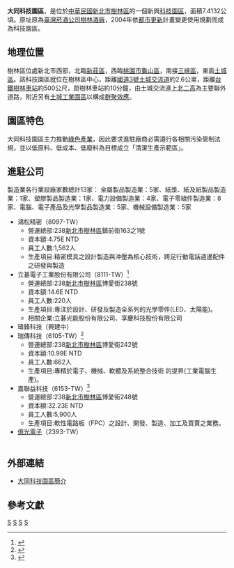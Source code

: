 '''大同科技園區'''，是位於[[中華民國|中華民國]][[新北市|新北市]][[樹林區|樹林區]]的一個新興[[科技園區|科技園區]]，面積7.4132公頃。原址原為[[臺灣菸酒公司|臺灣菸酒公司]][[樹林酒廠|樹林酒廠]]，2004年依[[都市更新|都市更新]]計畫變更使用規劃而成為科技園區。

== 地理位置 ==
樹林區位處新北市西部，北臨[[新莊區|新莊區]]，西臨[[桃園市|桃園市]][[龜山區|龜山區]]，南接[[三峽區|三峽區]]，東面[[土城區|土城區]]。該科技園區就位在樹林區中心，距離[[福爾摩沙高速公路|國道3號]][[土城交流道|土城交流道]]約2.6公里，距離[[台鐵|台鐵]][[樹林車站|樹林車站]]約500公尺，距樹林車站約10分鐘，由土城交流道上[[北二高|北二高]]為主要聯外道路，附近另有[[土城工業園區|土城工業園區]]以構成[[群聚效應|群聚效應]]。

== 園區特色 ==
大同科技園區主力推動[[綠色產業|綠色產業]]，因此要求進駐廠商必需遵行各相關污染管制法規，並以低原料、低成本、低廢料為目標成立「清潔生產示範區」。

== 進駐公司 ==
製造業各行業設廠家數總計13家： 
金屬製品製造業：5家、紙漿、紙及紙製品製造業：1家、塑膠製品製造業：1家、電力設備製造業：4家、電子零組件製造業：8家、電腦、電子產品及光學製品製造業：5家、機械設備製造業：5家  
<table border="0" cellpadding="5" width="100%">
<tr valign="top">
*鴻松精密（8097-TW）
**營運總部:238[[新北市|新北市]][[樹林區|樹林區]]鎮前街163之1號
**資本額:4.75E NTD
**員工人數:1,562人
**生產項目:精密模具之設計製造與沖壓為核心技術，跨足行動電話週邊配件之研發與製造
*立碁電子工業股份有限公司（8111-TW）<ref>{{Cite web |url=http://www.leds.com.tw/index.php?g=bWRwR2V0JTVCTGFuZyU1RCUzRDE%3D |title=立碁電子工業股份有限公司 |access-date=2010-10-03 |archive-url=https://web.archive.org/web/20091225095327/http://www.leds.com.tw/index.php?g=bWRwR2V0JTVCTGFuZyU1RCUzRDE%3D |archive-date=2009-12-25 |dead-url=yes }}</ref>
**營運總部:238[[新北市|新北市]][[樹林區|樹林區]]博愛街238號
**資本額:14.6E NTD
**員工人數:220人
**生產項目:專注於設計、研發及製造全系列的光學零件(LED、太陽能)。
**相關企業:立碁光能股份有限公司、享慶科技股份有限公司
*瑋鋒科技（興建中）
*瑞傳科技（6105-TW）<ref>{{Cite web |url=http://www.portwell.com.tw/ |title=瑞傳科技股份有限公司 |access-date=2014-03-20 |archive-date=2021-02-15 |archive-url=https://web.archive.org/web/20210215044820/https://www.portwell.com.tw/ |dead-url=no }}</ref>
**營運總部:238[[新北市|新北市]][[樹林區|樹林區]]博愛街242號
**資本額:10.99E NTD
**員工人數:662人
**生產項目:專精於電子、機械、軟體及系統整合技術 的提昇(工業電腦生產)。
*嘉聯益科技（6153-TW）<ref>{{Cite web |url=http://www.careergroups.com/ |title=嘉聯益科技股份有限公司 |access-date=2010-10-03 |archive-date=2021-01-24 |archive-url=https://web.archive.org/web/20210124084752/http://www.careergroups.com/ |dead-url=no }}</ref>
**營運總部:238[[新北市|新北市]][[樹林區|樹林區]]博愛街248號
**資本額:32.23E NTD
**員工人數:5,900人
**生產項目:軟性電路板（FPC）之設計、開發、製造、加工及買賣之業務。
*[[億光電子|億光電子]]（2393-TW）
</td></tr>
</table>

== 外部連結 ==
*[http://www.cfgis.ntpc.gov.tw/ntland/InduPark/Park.aspx?id=P077&name=%e5%a4%a7%e5%90%8c%e7%a7%91%e6%8a%80%e5%9c%92%e5%8d%80 大同科技園區簡介] {{Wayback|url=http://www.cfgis.ntpc.gov.tw/ntland/InduPark/Park.aspx?id=P077&name=%e5%a4%a7%e5%90%8c%e7%a7%91%e6%8a%80%e5%9c%92%e5%8d%80 |date=20210301012905 }}

== 參考文獻 ==
<references/>

{{台灣各地科技園區}}
{{portal bar|台灣|台北|經濟|企業}}

[[Category:新北市經濟|S]]
[[Category:2014年台灣建立|S]]
[[Category:樹林區|S]]
[[Category:台灣科技園區|S]]